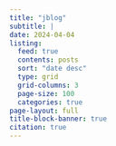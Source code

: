 ```yaml
---
title: "jblog"
subtitle: |
date: 2024-04-04
listing:
  feed: true
  contents: posts
  sort: "date desc"
  type: grid
  grid-columns: 3
  page-size: 100
  categories: true
page-layout: full
title-block-banner: true
citation: true
---
```

